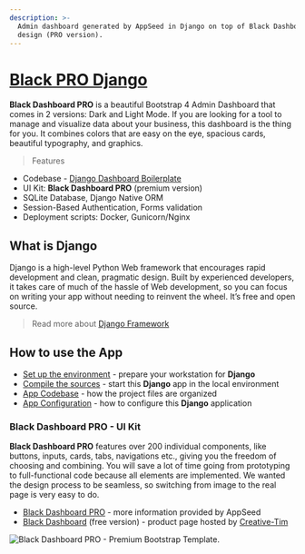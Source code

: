 ```yaml
---
description: >-
  Admin dashboard generated by AppSeed in Django on top of Black Dashboard
  design (PRO version).
---
```


# [Black PRO Django](https://appseed.us/product/black-dashboard-pro/django/)

**Black Dashboard PRO** is a beautiful Bootstrap 4 Admin Dashboard that comes in 2 versions: Dark and Light Mode. If you are looking for a tool to manage and visualize data about your business, this dashboard is the thing for you. It combines colors that are easy on the eye, spacious cards, beautiful typography, and graphics.&#x20;

> Features

- Codebase - [Django Dashboard Boilerplate](../../boilerplate-code/django-dashboard.md)
- UI Kit: **Black Dashboard PRO** (premium version) &#x20;
- SQLite Database, Django Native ORM
- Session-Based Authentication, Forms validation
- Deployment scripts: Docker, Gunicorn/Nginx&#x20;

## What is Django

Django is a high-level Python Web framework that encourages rapid development and clean, pragmatic design. Built by experienced developers, it takes care of much of the hassle of Web development, so you can focus on writing your app without needing to reinvent the wheel. It’s free and open source.

> Read more about [Django Framework](../../content/what-is/django.md)

## How to use the App

- [Set up the environment](../../boilerplate-code/django-dashboard.md#environment-1) - prepare your workstation for **Django**
- [Compile the sources](../../boilerplate-code/django-dashboard.md#build-the-app-1) - start this **Django** app in the local environment
- [App Codebase](../../boilerplate-code/django-dashboard.md#app-codebase) - how the project files are organized
- [App Configuration](../../boilerplate-code/django-dashboard.md#app-configuration) - how to configure this **Django** application

### Black Dashboard PRO - UI Kit

**Black Dashboard PRO** features over 200 individual components, like buttons, inputs, cards, tabs, navigations etc., giving you the freedom of choosing and combining. You will save a lot of time going from prototyping to full-functional code because all elements are implemented. We wanted the design process to be seamless, so switching from image to the real page is very easy to do.

- [Black Dashboard PRO](../../content/bootstrap-template/black-dashboard-pro.md) - more information provided by AppSeed&#x20;
- [Black Dashboard](https://bit.ly/2L0W6Z7) (free version) - product page hosted by [Creative-Tim](../../content/partners/creative-tim.md)

![Black Dashboard PRO - Premium Bootstrap Template.](../../../static/assets/docs-cover-black-dashboard-pro.jpg)

